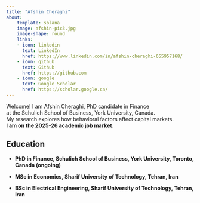 ```yaml
---
title: "Afshin Cheraghi"
about:
    template: solana
    image: afshin-pic3.jpg
    image-shape: round
    links:
    - icon: linkedin
      text: LinkedIn
      href: https://www.linkedin.com/in/afshin-cheraghi-655957168/
    - icon: github
      text: Github
      href: https://github.com
    - icon: google
      text: Google Scholar
      href: https://scholar.google.ca/
---
```


Welcome! I am Afshin Cheraghi, PhD candidate in Finance<br>at the Schulich School of Business, York University, Canada.\
My research explores how behavioral factors affect capital markets.\
**I am on the 2025-26 academic job market.**

## Education

-  **PhD in Finance, Schulich School of Business, York University, Toronto, Canada (ongoing)**

- **MSc in Economics, Sharif University of Technology, Tehran, Iran**

- **BSc in Electrical Engineering, Sharif University of Technology, Tehran, Iran**


